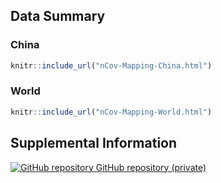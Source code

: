 
## Data Summary {.tabset .tabset-fade}

### China


```r
knitr::include_url("nCov-Mapping-China.html")
```

### World

```r
knitr::include_url("nCov-Mapping-World.html")
```

## Supplemental Information

<!-- Supplemental information: [html]() -->

<!-- Preprint: [download]() -->

<p>
  <a href="https://github.com/CEIDatUGA/ncov-data-summary">
    <img src="images/GitHub-Mark-32px.png" alt="GitHub repository"/>
    GitHub repository (private)
  </a>
</p>

